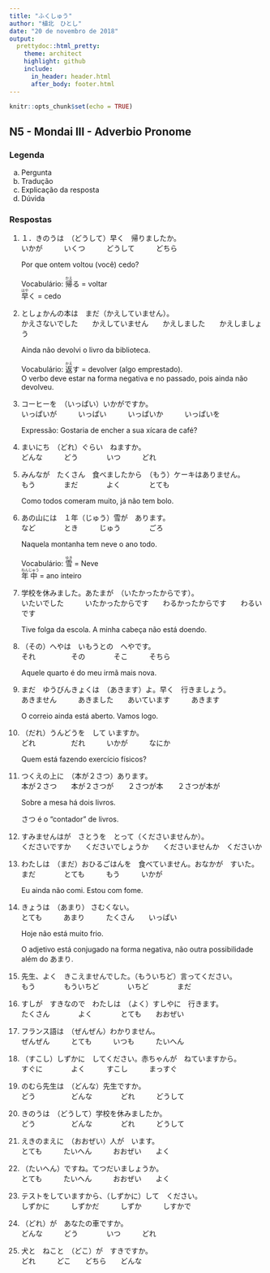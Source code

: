```yaml
---
title: "ふくしゅう"
author: "植北　ひとし"
date: "20 de novembro de 2018"
output:
  prettydoc::html_pretty:
    theme: architect
    highlight: github
    include:
      in_header: header.html
      after_body: footer.html
---
```


```r
knitr::opts_chunk$set(echo = TRUE)
```

## N5 - Mondai III - Adverbio Pronome

### Legenda

a. <div class="alert alert-primary" role="alert">Pergunta</div>

b. <div class="alert alert-info" role="alert">Tradução</div>

c. <div class="alert alert-warning" role="alert">Explicação da resposta</div>

d. <div class="alert alert-dark" role="alert">Dúvida</div>

### Respostas

1. 
<div><div class="alert alert-primary" role="alert">
１．きのうは　（どうして）早く　帰りましたか。  
いかが　　　いくつ　　　どうして　　　どちら  
</div><div class="alert alert-info" role="alert">
Por que ontem voltou (você) cedo?  
</div><div class="alert alert-warning" role="alert">
Vocabulário: <ruby>帰<rt>かえ</rt></ruby>る = voltar  
<ruby>早<rt>はや</rt></ruby>く = cedo  
</div></div>

2. 
<div><div class="alert alert-primary" role="alert">
としょかんの本は　まだ（かえしていません）。  
かえさないでした　　かえしていません　　かえしました　　かえしましょう  
</div><div class="alert alert-info" role="alert">
Ainda não devolvi o livro da biblioteca.  
</div><div class="alert alert-warning" role="alert">
Vocabulário: <ruby>返<rt>かえ</rt></ruby>す = devolver (algo emprestado).  
O verbo deve estar na forma negativa e no passado, pois ainda não devolveu.
</div></div>


3.
<div><div class="alert alert-primary" role="alert">
コーヒーを　（いっぱい）いかがですか。　  
いっぱいが　　　いっぱい　　　いっぱいか　　　いっぱいを  
</div><div class="alert alert-info" role="alert">
Expressão: Gostaria de encher a sua xícara de café?  
</div></div>

4. 
<div><div class="alert alert-primary" role="alert">
まいにち　（どれ）ぐらい　ねますか。  
どんな　　　どう　　　　いつ　　　どれ  
</div></div>

5. 
<div><div class="alert alert-primary" role="alert">
みんなが　たくさん　食べましたから　（もう）ケーキはありません。  
もう　　　　まだ　　　　よく　　　　とても  
</div><div class="alert alert-info" role="alert">
Como todos comeram muito, já não tem bolo.    
</div></div>

6. 
<div><div class="alert alert-primary" role="alert">
あの山には　１年（じゅう）雪が　あります。  
など　　　　とき　　　じゅう　　　　ごろ  
</div><div class="alert alert-info" role="alert">
Naquela montanha tem neve o ano todo.  
</div><div class="alert alert-warning" role="alert">
Vocabulário: <ruby>雪<rt>ゆき</rt></ruby> = Neve  
<ruby>年<rt>ねん</rt>中<rt>じゅう</rt></ruby> = ano inteiro  
</div></div>

7. 
<div><div class="alert alert-primary" role="alert">
学校を休みました。あたまが　（いたかったからです）。  
いたいでした　　　いたかったからです　　わるかったからです　　わるいです  
</div><div class="alert alert-info" role="alert">
Tive folga da escola. A minha cabeça não está doendo.  
</div></div>

8. 
<div><div class="alert alert-primary" role="alert">
（その）へやは　いもうとの　へやです。  
それ　　　　　その　　　　そこ　　　そちら  
</div><div class="alert alert-info" role="alert">
Aquele quarto é do meu irmã mais nova.   
</div></div>

9. 
<div><div class="alert alert-primary" role="alert">
まだ　ゆうびんきょくは　（あきます）よ。早く　行きましょう。  
あきません　　　あきました　　あいています　　　あきます  
</div><div class="alert alert-info" role="alert">
O correio ainda está aberto. Vamos logo.  
</div></div>

10. 
<div><div class="alert alert-primary" role="alert">
（だれ）うんどうを　して いますか。  
どれ　　　　　だれ　　　いかが　　　なにか  
</div><div class="alert alert-info" role="alert">
Quem está fazendo exercício físicos?  
</div></div>

11. 
<div><div class="alert alert-primary" role="alert">
つくえの上に　（本が２さつ）あります。  
本が２さつ　　本が２さつが　　２さつが本　　２さつが本が  
</div><div class="alert alert-info" role="alert">
Sobre a mesa há dois livros.    
</div><div class="alert alert-warning" role="alert">
さつ é o "contador" de livros.   
</div></div>

12. 
<div><div class="alert alert-primary" role="alert">
すみませんはが　さとうを　とって（くださいませんか）。  
くださいですか　　くださいでしょうか　　くださいませんか　くださいか  
</div></div>

13. 
<div><div class="alert alert-primary" role="alert">
わたしは　（まだ）おひるごはんを　食べていません。おなかが　すいた。  
まだ　　　　とても　　　もう　　　いかが　　  
</div><div class="alert alert-info" role="alert">
Eu ainda não comi. Estou com fome.  
</div></div>

14. 
<div><div class="alert alert-primary" role="alert">
きょうは　（あまり） さむくない。  
とても　　　あまり　　　たくさん　　いっぱい  
</div><div class="alert alert-info" role="alert">
Hoje não está muito frio.  
</div><div class="alert alert-warning" role="alert">
O adjetivo está conjugado na forma negativa, não outra possibilidade além do あまり.    
</div></div>

15. 
<div><div class="alert alert-primary" role="alert">
先生、よく　きこえませんでした。（もういちど）言ってください。  
もう　　　　もういちど　　　　いちど　　　　まだ  
</div></div>

16. 
<div><div class="alert alert-primary" role="alert">
すしが　すきなので　わたしは　（よく）すしやに　行きます。  
たくさん　　　　よく　　　　とても　　おおぜい  
</div></div>  

17. 
<div><div class="alert alert-primary" role="alert">
フランス語は　（ぜんぜん）わかりません。  
ぜんぜん　　　とても　　　いつも　　　たいへん  
</div></div> 

18. 
<div><div class="alert alert-primary" role="alert">
（すこし）しずかに　してください。赤ちゃんが　ねていますから。  
すぐに　　　　よく　　　すこし　　　まっすぐ  
</div></div>

19. 
<div><div class="alert alert-primary" role="alert">
のむら先生は　（どんな）先生ですか。  
どう　　　　　どんな　　　　どれ　　　どうして  
</div></div>

20. 
<div><div class="alert alert-primary" role="alert">
きのうは　（どうして）学校を休みましたか。  
どう　　　　　どんな　　　　どれ　　　どうして  
</div></div>

21. 
<div><div class="alert alert-primary" role="alert">
えきのまえに　（おおぜい）人が　います。  
とても　　　たいへん　　　おおぜい　　よく  
</div></div> 

22. 
<div><div class="alert alert-primary" role="alert">
（たいへん）ですね。てつだいましょうか。  
とても　　　たいへん　　　おおぜい　　よく  
</div></div>

23. 
<div><div class="alert alert-primary" role="alert">
テストをしていますから、（しずかに）して　ください。  
しずかに　　　しずかだ　　　しずか　　　しすかで  
</div></div>

24. 
<div><div class="alert alert-primary" role="alert">
（どれ）が　あなたの車ですか。  
どんな　　　どう　　　　いつ　　　どれ  
</div></div>

25. 
<div><div class="alert alert-primary" role="alert">
犬と　ねこと　（どこ）が　すきですか。  
どれ　　　どこ　　どちら　　どんな  